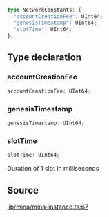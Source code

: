 ```ts
type NetworkConstants: {
  "accountCreationFee": UInt64;
  "genesisTimestamp": UInt64;
  "slotTime": UInt64;
};
```

## Type declaration

### accountCreationFee

```ts
accountCreationFee: UInt64;
```

### genesisTimestamp

```ts
genesisTimestamp: UInt64;
```

### slotTime

```ts
slotTime: UInt64;
```

Duration of 1 slot in milliseconds

## Source

[lib/mina/mina-instance.ts:67](https://github.com/o1-labs/o1js/blob/6ebbc23710f6de023fea6d83dc93c5a914c571f2/src/lib/mina/mina-instance.ts#L67)
